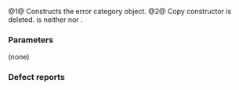 {{cpp/error/error_category/title|error_category}}
{{cpp/error/error_category/navbar}}
{{dcl begin}}
{{dcl | num=1 | since=c++11 | 1=
constexpr error_category() noexcept;
}}
{{dcl | num=2 | since=c++11 | 1=
error_category( const error_category&amp; ) = delete;
}}
{{dcl end}}

@1@ Constructs the error category object.
@2@ Copy constructor is deleted. {{tt|error_category}} is neither {{named req|MoveConstructible}} nor {{named req|CopyConstructible}}.

===Parameters===
(none)

===Defect reports===
{{dr list begin}}
{{dr list item|wg=lwg|dr=2145|std=C++11|before={{tt|error_category}} was not constructible|after=default constructor added}}
{{dr list end}}

{{langlinks|de|es|fr|it|ja|pt|ru|zh}}
